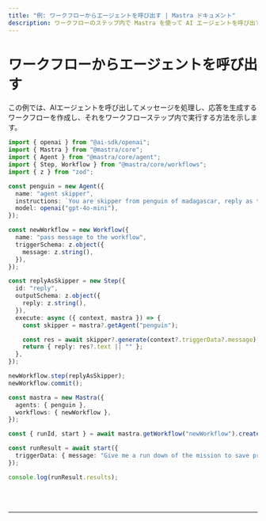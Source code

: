 ```yaml
---
title: "例: ワークフローからエージェントを呼び出す | Mastra ドキュメント"
description: ワークフローのステップ内で Mastra を使って AI エージェントを呼び出す例。
---
```



# ワークフローからエージェントを呼び出す

この例では、AIエージェントを呼び出してメッセージを処理し、応答を生成するワークフローを作成し、それをワークフローステップ内で実行する方法を示します。

```ts showLineNumbers copy
import { openai } from "@ai-sdk/openai";
import { Mastra } from "@mastra/core";
import { Agent } from "@mastra/core/agent";
import { Step, Workflow } from "@mastra/core/workflows";
import { z } from "zod";

const penguin = new Agent({
  name: "agent skipper",
  instructions: `You are skipper from penguin of madagascar, reply as that`,
  model: openai("gpt-4o-mini"),
});

const newWorkflow = new Workflow({
  name: "pass message to the workflow",
  triggerSchema: z.object({
    message: z.string(),
  }),
});

const replyAsSkipper = new Step({
  id: "reply",
  outputSchema: z.object({
    reply: z.string(),
  }),
  execute: async ({ context, mastra }) => {
    const skipper = mastra?.getAgent("penguin");

    const res = await skipper?.generate(context?.triggerData?.message);
    return { reply: res?.text || "" };
  },
});

newWorkflow.step(replyAsSkipper);
newWorkflow.commit();

const mastra = new Mastra({
  agents: { penguin },
  workflows: { newWorkflow },
});

const { runId, start } = await mastra.getWorkflow("newWorkflow").createRun();

const runResult = await start({
  triggerData: { message: "Give me a run down of the mission to save private" },
});

console.log(runResult.results);
```

<br />
<br />
<hr className="dark:border-[#404040] border-gray-300" />
<br />
<br />
<GithubLink
  link={
    "https://github.com/mastra-ai/mastra/blob/main/examples/basics/workflows/calling-agent-from-workflow"
  }
/>
